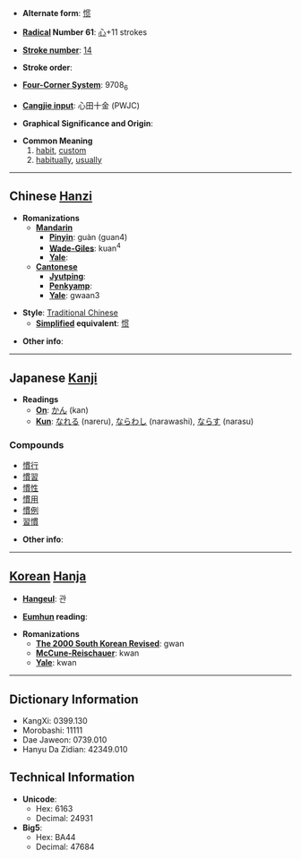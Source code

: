 * '''Alternate form''': [[惯]]

* '''[[Wiktionary:Chinese radical index| Radical]] Number 61''': [[Wiktionary:Chinese radical index 心|心]]+11 strokes

* '''[[Wiktionary:Chinese total strokes index|Stroke number]]''': [[Wiktionary:Chinese total strokes index 14|14]]

* '''Stroke order''': 

* '''[[Wiktionary:Chinese four corner index|Four-Corner System]]''': 9708<sub>6</sub>

* '''[[Wiktionary:Chinese Cangjie index|Cangjie input]]''': 心田十金 (PWJC)

* '''Graphical Significance and Origin''': 

* '''Common Meaning'''
*# [[habit]], [[custom]]
*# [[habitually]], [[usually]]

----

== Chinese [[Hanzi]] ==

* '''Romanizations'''
** '''[[Mandarin]]'''
*** '''[[Pinyin]]''': guàn (guan4)
*** '''[[Wade-Giles]]''': kuan<sup>4</sup>
*** '''[[Yale]]''': 
** '''[[Cantonese]]'''
*** '''[[Jyutping]]''':
*** '''[[Penkyamp]]''': 
*** '''[[Yale]]''': gwaan3

* '''Style''': [[Traditional Chinese]] 
** '''[[Simplified Chinese|Simplified]] equivalent''': [[惯]]

* '''Other info''': 

----

== Japanese [[Kanji]] ==

* '''Readings'''
** '''[[On]]''': [[かん]] (kan)
** '''[[Kun]]''': [[なれる]] (nareru), [[ならわし]] (narawashi), [[ならす]] (narasu)

=== Compounds ===
*[[慣行]]
*[[慣習]]
*[[慣性]]
*[[慣用]]
*[[慣例]]
*[[習慣]]

* '''Other info''':  

----

== [[Korean]] [[Hanja]] ==

* '''[[Hangeul]]''': 관

* '''[[Eumhun]] reading''': 

* '''Romanizations'''
** '''[[The 2000 South Korean Revised Romanization|The 2000 South Korean Revised]]''': gwan
** '''[[McCune-Reischauer]]''': kwan
** '''[[Yale]]''': kwan

----

== Dictionary Information ==

* KangXi: 0399.130
* Morobashi: 11111
* Dae Jaweon: 0739.010
* Hanyu Da Zidian: 42349.010

== Technical Information ==

* '''Unicode''':
** Hex: 6163
** Decimal: 24931
* '''Big5''':
** Hex: BA44
** Decimal: 47684